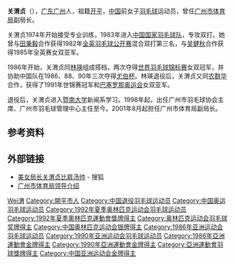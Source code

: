 {{noteTA|G1=Badminton}}
{{Infobox 羽球選手
| playername              = 关渭贞
| romanizedname           = {{lang|en|Guan Weizhen}}
| image                   =
| caption                 = 
| birth_name              = 
| date_of_birth           = {{birth date and age|1964|6|3}}
| place_of_birth          = {{CHN}}[[廣東省|廣東]][[廣州市|廣州]]
| height                  = 
| weight                  = 
| event                   = 女子雙打
| highest_ranking         = 第1位
| date_of_highest_ranking = 
| country                 = {{CHN}}
| current_ranking         = 已退役
| years_started           = 1983年
| years_retired           = 
| coach                   = 
| handedness              = 
| titles                  = [[File:Gold_medal_world_centered-2.svg|15px]] [[世界羽毛球錦標賽|世錦賽]]：3（女雙）<br/>[[File:Simple_silver_cup.svg|15px]] [[羽毛球世界盃|世界盃]]：2（女雙）<br/>[[File:Simple_silver_cup.svg|15px]] [[優霸盃|優霸盃]]：4
| bwf_profile             = 267E3F00-BAB8-478C-9B39-AD958F1D0497
| bwf_id                  = 169
}}
{{MedalTableTop|width=286px}}
{{MedalSport | 女子[[羽毛球|羽毛球]]}}
{{MedalCountry | {{CHN}}}}
{{MedalCompetition | [[夏季奧林匹克運動會羽毛球比賽|夏季奧林匹克運動會]]}}
{{MedalSilver| [[1992年夏季奧林匹克運動會羽毛球比賽|1992年 巴塞隆納]] | 女子雙打 }}
{{MedalCompetition | [[世界羽毛球錦標賽|世界錦標賽]]}}
{{MedalGold  | [[1987年世界羽毛球錦標賽|1987年 北京]] | 女子雙打 }}
{{MedalGold  | [[1989年世界羽毛球錦標賽|1989年 雅加達]] | 女子雙打 }}
{{MedalGold  | [[1991年世界羽毛球錦標賽|1991年 哥本哈根]] | 女子雙打 }}
{{MedalCompetition | [[羽毛球世界杯|世界杯]]}}
{{MedalSilver| [[1987年羽毛球世界杯|1987年 吉隆坡]] | 女子雙打 }}
{{MedalGold  | [[1988年羽毛球世界杯|1988年 曼谷]] | 女子雙打 }}
{{MedalGold  | [[1989年羽毛球世界杯|1989年 廣州]] | 女子雙打 }}
{{MedalCompetition | [[蘇迪曼杯|蘇迪曼杯]]}}
{{MedalBronze| [[1989年蘇迪曼盃|1989年 雅加達]] | 混合團體 }}
{{MedalBronze| [[1991年蘇迪曼盃|1991年 哥本哈根]] | 混合團體 }}
{{MedalCompetition | [[尤伯杯|尤伯杯]]}}
{{MedalGold  | [[1986年優霸盃|1986年 雅加達]] | 女子團體 }}
{{MedalGold  | [[1988年優霸盃|1988年 吉隆坡]] | 女子團體 }}
{{MedalGold  | [[1990年優霸盃|1990年 東京]] | 女子團體 }}
{{MedalGold  | [[1992年優霸盃|1992年 吉隆坡]] | 女子團體 }}
{{MedalCompetition | [[亞洲運動會羽毛球比賽|亞洲運動會]]}}
{{MedalGold  | [[1986年亞洲運動會羽毛球比賽|1986年 漢城]] | 女子團體 }}
{{MedalGold  | 1986年 漢城 | 女子雙打 }}
{{MedalGold  | [[1990年亞洲運動會羽毛球比賽|1990年 北京]] | 女子團體 }}
{{MedalGold  | 1990年 北京 | 女子雙打 }}
{{MedalCompetition | [[亞洲羽毛球錦標賽|亞洲錦標賽]]}}
{{MedalBronze| [[1983年亞洲羽毛球錦標賽|1983年 加爾各答]] | 女子單打 }}
{{MedalGold  | 1983年 加爾各答 | 女子雙打 }}
{{MedalBottom}}
'''关渭贞'''（{{bd|1964年|6月3日|catIdx=G关}}），[[广东省|广东]][[广州市|广州]]人，祖籍[[开平市|开平]]，[[中华人民共和国|中国]]前女子[[羽毛球|羽毛球]]运动员，曾任[[广州市体育局|广州市体育局]]副局长。

关渭贞1974年开始接受专业训练，1983年进入[[中国国家羽毛球队|中国国家羽毛球队]]，专攻双打。她曾与[[田秉毅|田秉毅]]合作获得1982年[[全英羽毛球公开赛|全英羽毛球公开赛]]混合双打第三名，与[[吴健秋|吴健秋]]合作获得1985年全英赛女双亚军。

1986年开始，关渭贞同[[林瑛_(羽毛球运动员)|林瑛]]组成搭档，两次夺得[[世界羽毛球锦标赛|世界羽毛球锦标赛]]女双冠军，并协助中国队在1986、88、90年三次夺得[[尤伯杯|尤伯杯]]。林瑛退役后，关渭贞又同[[农群华|农群华]]合作，获得了1991年世锦赛冠军和[[1992年夏季奥林匹克运动会|巴塞罗那奥运会]]女双亚军。

退役后，关渭贞进入[[暨南大学|暨南大学]]新闻系学习。1998年起，出任广州市羽毛球协会主席、广州市羽毛球管理中心主任至今。2001年8月起担任广州市体育局副局长。

== 参考资料 ==
{{reflist}}

== 外部链接 ==
* [http://2008.sohu.com/20071121/n253382691_2.shtml 美女局长关渭贞比肩汤帅] {{Wayback|url=http://2008.sohu.com/20071121/n253382691_2.shtml |date=20190526155631 }} - 搜狐
* [http://www.gzsports.gov.cn/htmlPages/leaders/guangwz.html 广州市体育局领导介绍]{{dead link|date=2017年11月 |bot=InternetArchiveBot |fix-attempted=yes }}

{{尤伯杯冠军}}
{{世界羽毛球錦標賽女雙冠軍}}
{{亚洲运动会羽毛球比赛女子双打冠军}}
{{亚洲运动会羽毛球比赛女子团体冠军}}

{{Authority control}}
{{DEFAULTSORT:Guan Weizhen}}
[[Category:關姓|Wei渭]]
[[Category:開平市人|Category:開平市人]]
[[Category:中国退役羽毛球运动员|Category:中国退役羽毛球运动员]]
[[Category:中国奥运羽毛球运动员|Category:中国奥运羽毛球运动员]]
[[Category:1992年夏季奥林匹克运动会羽毛球运动员|Category:1992年夏季奥林匹克运动会羽毛球运动员]]
[[Category:1992年夏季奧林匹克運動會獎牌得主|Category:1992年夏季奧林匹克運動會獎牌得主]]
[[Category:奥林匹克运动会羽毛球奖牌得主|Category:奥林匹克运动会羽毛球奖牌得主]]
[[Category:中国奥林匹克运动会银牌得主|Category:中国奥林匹克运动会银牌得主]]
[[Category:1986年亚洲运动会羽毛球运动员|Category:1986年亚洲运动会羽毛球运动员]]
[[Category:1990年亚洲运动会羽毛球运动员|Category:1990年亚洲运动会羽毛球运动员]]
[[Category:1986年亞洲運動會金牌得主|Category:1986年亞洲運動會金牌得主]]
[[Category:1990年亞洲運動會金牌得主|Category:1990年亞洲運動會金牌得主]]
[[Category:亞洲運動會羽球獎牌得主|Category:亞洲運動會羽球獎牌得主]]
[[Category:中国亚洲运动会金牌得主|Category:中国亚洲运动会金牌得主]]
